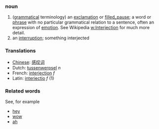 ===noun===

# ([[grammar|grammatical]] terminology) an [[exclamation]] or [[filled_pause]]; a word or [[phrase]] with no particular grammatical relation to a sentence, often an expression of [[emotion]].  See Wikipedia [[w:Interjection]] for much more detail.
# an [[interrupt]]ion; something interjected

===Translations===
*[[Chinese]]: [[感叹词]]
*Dutch: [[tussenwerpsel]] ''n''
*French: [[interjection]] ''f''
*Latin: [[interiectio]] ''f'' (1)

===Related words===
See, for example
*[[hey]]
*[[wow]]
*[[ah]]